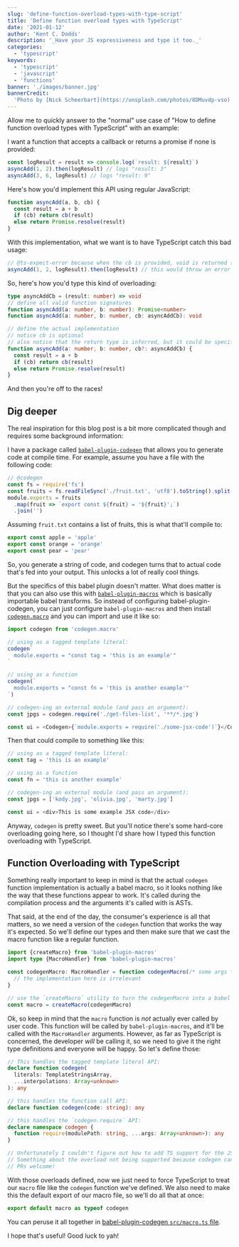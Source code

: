 ```yaml
---
slug: 'define-function-overload-types-with-type-script'
title: 'Define function overload types with TypeScript'
date: '2021-01-12'
author: 'Kent C. Dodds'
description: '_Have your JS expressiveness and type it too._'
categories:
  - 'typescript'
keywords:
  - 'typescript'
  - 'javascript'
  - 'functions'
banner: './images/banner.jpg'
bannerCredit:
  'Photo by [Nick Scheerbart](https://unsplash.com/photos/8DMuvdp-vso)'
---
```


Allow me to quickly answer to the "normal" use case of "How to define function
overload types with TypeScript" with an example:

I want a function that accepts a callback or returns a promise if none is
provided:

```typescript
const logResult = result => console.log(`result: ${result}`)
asyncAdd(1, 2).then(logResult) // logs "result: 3"
asyncAdd(3, 6, logResult) // logs "result: 9"
```

Here's how you'd implement this API using regular JavaScript:

```javascript
function asyncAdd(a, b, cb) {
  const result = a + b
  if (cb) return cb(result)
  else return Promise.resolve(result)
}
```

With this implementation, what we want is to have TypeScript catch this bad
usage:

```javascript
// @ts-expect-error because when the cb is provided, void is returned so you can't use ".then"!
asyncAdd(1, 2, logResult).then(logResult) // this would throw an error when trying to use ".then" (except we're using TypeScript so it won't even compile 😉)
```

So, here's how you'd type this kind of overloading:

```typescript
type asyncAddCb = (result: number) => void
// define all valid function signatures
function asyncAdd(a: number, b: number): Promise<number>
function asyncAdd(a: number, b: number, cb: asyncAddCb): void

// define the actual implementation
// notice cb is optional
// also notice that the return type is inferred, but it could be specified as `void | Promise<number>`
function asyncAdd(a: number, b: number, cb?: asyncAddCb) {
  const result = a + b
  if (cb) return cb(result)
  else return Promise.resolve(result)
}
```

And then you're off to the races!

## Dig deeper

The real inspiration for this blog post is a bit more complicated though and
requires some background information:

I have a package called
[`babel-plugin-codegen`](https://github.com/kentcdodds/babel-plugin-codegen)
that allows you to generate code at compile time. For example, assume you have a
file with the following code:

```javascript
// @codegen
const fs = require('fs')
const fruits = fs.readFileSync('./fruit.txt', 'utf8').toString().split('\n')
module.exports = fruits
  .map(fruit => `export const ${fruit} = '${fruit}';`)
  .join('')
```

Assuming `fruit.txt` contains a list of fruits, this is what that'll compile to:

```javascript
export const apple = 'apple'
export const orange = 'orange'
export const pear = 'pear'
```

So, you generate a string of code, and codegen turns that to actual code that's
fed into your output. This unlocks a lot of really cool things.

But the specifics of this babel plugin doesn't matter. What does matter is that
you can also use this with
[`babel-plugin-macros`](https://github.com/kentcdodds/babel-plugin-macros) which
is basically importable babel transforms. So instead of configuring
babel-plugin-codegen, you can just configure `babel-plugin-macros` and then
install [`codegen.macro`](https://github.com/kentcdodds/codegen.macro) and you
can import and use it like so:

```javascript
import codegen from 'codegen.macro'

// using as a tagged template literal:
codegen`
  module.exports = "const tag = 'this is an example'"
`

// using as a function
codegen(`
  module.exports = "const fn = 'this is another example'"
`)

// codegen-ing an external module (and pass an argument):
const jpgs = codegen.require('./get-files-list', '**/*.jpg')

const ui = <Codegen>{`module.exports = require('./some-jsx-code')`}</Codegen>
```

Then that could compile to something like this:

```javascript
// using as a tagged template literal:
const tag = 'this is an example'

// using as a function
const fn = 'this is another example'

// codegen-ing an external module (and pass an argument):
const jpgs = ['kody.jpg', 'olivia.jpg', 'marty.jpg']

const ui = <div>This is some example JSX code</div>
```

Anyway, `codegen` is pretty sweet. But you'll notice there's some hard-core
overloading going here, so I thought I'd share how I typed this function
overloading with TypeScript.

## Function Overloading with TypeScript

Something really important to keep in mind is that the actual `codegen` function
implementation is actually a babel macro, so it looks nothing like the way that
these functions appear to work. It's called during the compilation process and
the arguments it's called with is ASTs.

That said, at the end of the day, the consumer's experience is all that matters,
so we need a version of the `codegen` function that works the way it's expected.
So we'll define our types and then make sure that we cast the macro function
like a regular function.

```typescript
import {createMacro} from 'babel-plugin-macros'
import type {MacroHandler} from 'babel-plugin-macros'

const codegenMacro: MacroHandler = function codegenMacro(/* some args */) {
  // the implementation here is irrelevant
}

// use the `createMacro` utility to turn the codegenMacro into a babel macro
const macro = createMacro(codegenMacro)
```

Ok, so keep in mind that the `macro` function is _not_ actually ever called by
user code. This function will be called by `babel-plugin-macros`, and it'll be
called with the `MacroHandler` arguments. However, as far as TypeScript is
concerned, the developer _will_ be calling it, so we need to give it the right
type definitions and everyone will be happy. So let's define those:

```typescript
// This handles the tagged template literal API:
declare function codegen(
  literals: TemplateStringsArray,
  ...interpolations: Array<unknown>
): any

// this handles the function call API:
declare function codegen(code: string): any

// this handles the `codegen.require` API:
declare namespace codegen {
  function require(modulePath: string, ...args: Array<unknown>): any
}

// Unfortunately I couldn't figure out how to add TS support for the JSX form
// Something about the overload not being supported because codegen can't be all the things or whatever
// PRs welcome!
```

With those overloads defined, now we just need to force TypeScript to treat our
`macro` file like the `codegen` function we've defined. We also need to make
this the default export of our macro file, so we'll do all that at once:

```typescript
export default macro as typeof codegen
```

You can peruse it all together in
[babel-plugin-codegen `src/macro.ts` file](https://github.com/kentcdodds/babel-plugin-codegen/blob/master/src/macro.ts).

I hope that's useful! Good luck to yah!
